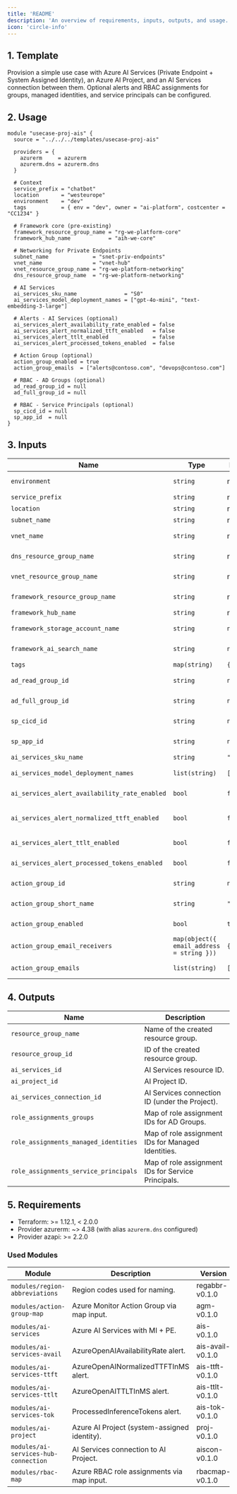 ```yaml
---
title: 'README'
description: 'An overview of requirements, inputs, outputs, and usage.'
icon: 'circle-info'
---
```


## 1. Template

Provision a simple use case with Azure AI Services (Private Endpoint + System Assigned Identity), an Azure AI Project, and an AI Services connection between them. Optional alerts and RBAC assignments for groups, managed identities, and service principals can be configured.

## 2. Usage
```hcl
module "usecase-proj-ais" {
  source = "../../../templates/usecase-proj-ais"

  providers = {
    azurerm     = azurerm
    azurerm.dns = azurerm.dns
  }

  # Context
  service_prefix = "chatbot"
  location       = "westeurope"
  environment    = "dev"
  tags           = { env = "dev", owner = "ai-platform", costcenter = "CC1234" }

  # Framework core (pre-existing)
  framework_resource_group_name = "rg-we-platform-core"
  framework_hub_name            = "aih-we-core"

  # Networking for Private Endpoints
  subnet_name              = "snet-priv-endpoints"
  vnet_name                = "vnet-hub"
  vnet_resource_group_name = "rg-we-platform-networking"
  dns_resource_group_name  = "rg-we-platform-networking"

  # AI Services
  ai_services_sku_name               = "S0"
  ai_services_model_deployment_names = ["gpt-4o-mini", "text-embedding-3-large"]

  # Alerts - AI Services (optional)
  ai_services_alert_availability_rate_enabled = false
  ai_services_alert_normalized_ttft_enabled   = false
  ai_services_alert_ttlt_enabled              = false
  ai_services_alert_processed_tokens_enabled  = false

  # Action Group (optional)
  action_group_enabled = true
  action_group_emails  = ["alerts@contoso.com", "devops@contoso.com"]

  # RBAC - AD Groups (optional)
  ad_read_group_id = null
  ad_full_group_id = null

  # RBAC - Service Principals (optional)
  sp_cicd_id = null
  sp_app_id  = null
}
```

## 3. Inputs
| Name | Type | Default | Required | Description |
|------|------|---------|:--------:|-------------|
| `environment` | `string` | n/a | yes | Environment project (dev, qua or prd). |
| `service_prefix` | `string` | n/a | yes | Prefix or name of the project. |
| `location` | `string` | n/a | yes | Azure region to deploy resources. |
| `subnet_name` | `string` | n/a | yes | Subnet name for private endpoints. |
| `vnet_name` | `string` | n/a | yes | Virtual network name containing the subnet. |
| `dns_resource_group_name` | `string` | n/a | yes | Resource group with Private DNS zone for AI Services. |
| `vnet_resource_group_name` | `string` | n/a | yes | Resource group name that contains the VNet. |
| `framework_resource_group_name` | `string` | n/a | yes | Resource group where the framework hub and resources live. |
| `framework_hub_name` | `string` | n/a | yes | Existing AI Hub (workspace) name. |
| `framework_storage_account_name` | `string` | `null` | no | Existing Storage Account name (optional, for reference). |
| `framework_ai_search_name` | `string` | `null` | no | Existing AI Search name (optional, for reference). |
| `tags` | `map(string)` | `{}` | no | Optional tags to add to resources. |
| `ad_read_group_id` | `string` | `null` | no | Object ID of the Entra ID group to grant read-level roles. |
| `ad_full_group_id` | `string` | `null` | no | Object ID of the Entra ID group to grant full-level roles. |
| `sp_cicd_id` | `string` | `null` | no | Object ID of the CI/CD service principal. |
| `sp_app_id` | `string` | `null` | no | Object ID of the application service principal. |
| `ai_services_sku_name` | `string` | `"S0"` | no | AI Services SKU. |
| `ai_services_model_deployment_names` | `list(string)` | `[]` | no | Azure OpenAI model deployment names used by AI Services alerts. |
| `ai_services_alert_availability_rate_enabled` | `bool` | `false` | no | Enable AzureOpenAIAvailabilityRate alert. |
| `ai_services_alert_normalized_ttft_enabled` | `bool` | `false` | no | Enable AzureOpenAINormalizedTTFTInMS alert. |
| `ai_services_alert_ttlt_enabled` | `bool` | `false` | no | Enable AzureOpenAITTLTInMS alert. |
| `ai_services_alert_processed_tokens_enabled` | `bool` | `false` | no | Enable ProcessedInferenceTokens alert. |
| `action_group_id` | `string` | `null` | no | Resource ID of an Azure Monitor Action Group to notify for all alerts. |
| `action_group_short_name` | `string` | `"alerts"` | no | Short name for the action group (max 12 characters). |
| `action_group_enabled` | `bool` | `true` | no | Whether the action group is enabled. |
| `action_group_email_receivers` | `map(object({ email_address = string }))` | `{}` | no | Map of email receivers for the action group. |
| `action_group_emails` | `list(string)` | `[]` | no | List of email addresses for the action group. |

## 4. Outputs
| Name | Description |
|------|-------------|
| `resource_group_name` | Name of the created resource group. |
| `resource_group_id` | ID of the created resource group. |
| `ai_services_id` | AI Services resource ID. |
| `ai_project_id` | AI Project ID. |
| `ai_services_connection_id` | AI Services connection ID (under the Project). |
| `role_assignments_groups` | Map of role assignment IDs for AD Groups. |
| `role_assignments_managed_identities` | Map of role assignment IDs for Managed Identities. |
| `role_assignments_service_principals` | Map of role assignment IDs for Service Principals. |

## 5. Requirements

- Terraform: >= 1.12.1, < 2.0.0
- Provider azurerm: ~> 4.38 (with alias `azurerm.dns` configured)
- Provider azapi: >= 2.2.0

### Used Modules

| Module | Description | Version |
| --- | --- | --- |
| `modules/region-abbreviations` | Region codes used for naming. | regabbr-v0.1.0 |
| `modules/action-group-map` | Azure Monitor Action Group via map input. | agm-v0.1.0 |
| `modules/ai-services` | Azure AI Services with MI + PE. | ais-v0.1.0 |
| `modules/ai-services-avail` | AzureOpenAIAvailabilityRate alert. | ais-avail-v0.1.0 |
| `modules/ai-services-ttft` | AzureOpenAINormalizedTTFTInMS alert. | ais-ttft-v0.1.0 |
| `modules/ai-services-ttlt` | AzureOpenAITTLTInMS alert. | ais-ttlt-v0.1.0 |
| `modules/ai-services-tok` | ProcessedInferenceTokens alert. | ais-tok-v0.1.0 |
| `modules/ai-project` | Azure AI Project (system-assigned identity). | proj-v0.1.0 |
| `modules/ai-services-hub-connection` | AI Services connection to AI Project. | aiscon-v0.1.0 |
| `modules/rbac-map` | Azure RBAC role assignments via map input. | rbacmap-v0.1.0 |


